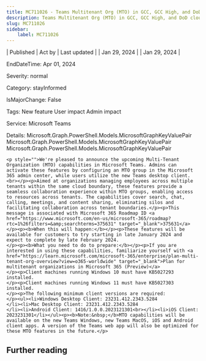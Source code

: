 ```yaml
---
title: MC711026 - Teams Multitenant Org (MTO) in GCC, GCC High, and DoD clouds
description: Teams Multitenant Org (MTO) in GCC, GCC High, and DoD clouds
slug: MC711026
sidebar:
    label: MC711026
---
```



| Published | Act by | Last updated |
| Jan 29, 2024 |  | Jan 29, 2024 |

EndDateTime: Apr 01, 2024

Severity: normal

Category: stayInformed

IsMajorChange: False

Tags: New feature User impact Admin impact

Service: Microsoft Teams

Details: Microsoft.Graph.PowerShell.Models.MicrosoftGraphKeyValuePair Microsoft.Graph.PowerShell.Models.MicrosoftGraphKeyValuePair Microsoft.Graph.PowerShell.Models.MicrosoftGraphKeyValuePair

```
<p style="">We're pleased to announce the upcoming Multi-Tenant Organization (MTO) capabilities in Microsoft Teams. Admins can activate these features by configuring an MTO group in the Microsoft 365 admin center, while users utilize the new Teams desktop client.<br></p><p>Aimed at organizations managing employees across multiple tenants within the same cloud boundary, these features provide a seamless collaboration experience within MTO groups, enabling access to resources across tenants. The capabilities cover search, chat, calling, meetings, and content sharing, eliminating silos and facilitating collaboration across tenant boundaries.</p><p>This message is associated with Microsoft 365 Roadmap ID <a href="https://www.microsoft.com/en-us/microsoft-365/roadmap?rtc=1%26filters=&amp;searchterms=375631" target="_blank">375631</a></p><p><b>When this will happen:</b></p><p>These features will be available for customers to try starting in late January 2024 and expect to complete by late February 2024.
</p><p><b>What you need to do to prepare:</b></p><p>If you are interested in using these capabilities, familiarize yourself with <a href="https://learn.microsoft.com/microsoft-365/enterprise/plan-multi-tenant-org-overview?view=o365-worldwide" target="_blank">Plan for multitenant organizations in Microsoft 365 (Preview)</a> 
</p><p>Client machines running Windows 10 must have KB5027293 installed.
</p><p>Client machines running Windows 11 must have KB5027303 installed.
</p><p>The following minimum client versions are required:
</p><ul><li>Windows Desktop Client: 23231.412.2343.5284 
</li><li>Mac Desktop Client: 23231.412.2343.5284
</li><li>Android Client: 1416/1.0.0.2023121301<br></li><li>iOS Client: 2023231301</li></ul><p><b>Note:&nbsp;</b>MTO capabilities will be available on the new Teams Windows, new Teams MacOS, iOS and Android client apps. A version of the Teams web app will also be optimized for these MTO features in the future.</p>
```

## Further reading
